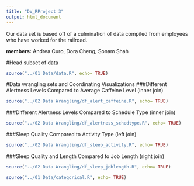 ```yaml
---
title: "DV_RProject 3"
output: html_document
---
```


Our data set is based off of a culmination of data compiled from employees who have worked for the railroad. 

**members:** Andrea Curo, Dora Cheng, Sonam Shah

#Head subset of data
```r
source("../01 Data/data.R", echo= TRUE)
```

#Data wrangling sets and Coordinating Visualizations
###Different Alertness Levels Compared to Average Caffeine Level (inner join)
```r
source("../02 Data Wrangling/df_alert_caffeine.R", echo= TRUE)
```

###Different Alertness Levels Compared to Schedule Type (inner join)
```r
source("../02 Data Wrangling/df_alertness_schedtype.R", echo= TRUE)
```

###Sleep Quality Compared to Activity Type (left join)
```r
source("../02 Data Wrangling/df_sleep_activity.R", echo= TRUE)
```

###Sleep Quality and Length Compared to Job Length (right join)
```r
source("../02 Data Wrangling/df_sleep_joblength.R", echo= TRUE)
```

```r
source("../01 Data/categorical.R", echo= TRUE)
```